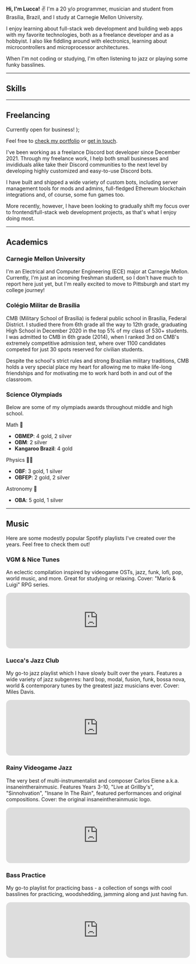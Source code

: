 
**Hi, I'm Lucca!** ✌️ I'm a 20 y/o programmer, musician and student from Brasília, Brazil, and I study at Carnegie Mellon University.

I enjoy learning about full-stack web development and building web apps with my favorite technologies, both as a freelance developer and as a hobbyist. I also like fiddling around with electronics, learning about microcontrollers and microprocessor architectures.

When I'm not coding or studying, I'm often listening to jazz or playing some funky basslines.

---

## Skills
<div class="grid grid-cols-1 -mt-8">
  <TechGroup
    fullWidth
    title="Programming languages"
    techs={["ts", "js", "python", "html", "css", "c"]}
  />
  <TechGroup
    fullWidth
    title="Frontend frameworks & libraries"
    techs={["nextjs", "react", "tailwind", "astro", "vite", "vue"]}
  />
  <TechGroup
    title="Backend stuff"
    techs={["node", "express", "ws", "discord", "trpc", "vercel", "netlify", "supabase", "aws"]}
  />
  <TechGroup
    title="Databases"
    techs={["postgres", "mysql", "sqlite", "prisma"]}
  />
</div>

---

## Freelancing

  <span class="font-bold bg-gradient-to-r from-sky-400 to-violet-500 text-transparent bg-clip-text">
    Currently open for business!
  </span>
);

<div class="mt-6 space-y-3.5 rounded-r-lg border-l-4 border-blue-500 bg-blue-900 bg-opacity-20 py-1.5 pl-6 pr-5">
  <p><CTA /> Feel free to <a href="/portfolio">check my portfolio</a> or <a href="/contact">get in touch</a>. </p>
</div>

I've been working as a freelance Discord bot developer since December 2021. Through my freelance work, I help both small businesses and invididuals alike take their Discord communities to the next level by developing highly customized and easy-to-use Discord bots.

I have built and shipped a wide variety of custom bots, including server management tools for mods and admins, full-fledged Ethereum blockchain integrations and, of course, some fun games too.

More recently, however, I have been looking to gradually shift my focus over to frontend/full-stack web development projects, as that's what I enjoy doing most.

---

## Academics

### Carnegie Mellon University

I'm an Electrical and Computer Engineering (ECE) major at Carnegie Mellon. Currently, I'm just an incoming freshman student, so I don't have much to report here just yet, but I'm really excited to move to Pittsburgh and start my college journey!

### Colégio Militar de Brasília

CMB (Military School of Brasília) is federal public school in Brasília, Federal District. I studied there from 6th grade all the way to 12th grade, graduating High School in December 2020 in the top 5% of my class of 530+ students. I was admitted to CMB in 6th grade (2014), when I ranked 3rd on CMB's extremely competitive admission test, where over 1100 candidates competed for just 30 spots reserved for civilian students.

Despite the school's strict rules and strong Brazilian military traditions, CMB holds a very special place my heart for allowing me to make life-long friendships and for motivating me to work hard both in and out of the classroom.

### Science Olympiads

Below are some of my olympiads awards throughout middle and high school.

<div class="flex flex-col gap-2 md:flex-row md:gap-0 justify-between">

<div>

<span class="font-bold">Math 📐</span>

- **OBMEP**: 4 gold, 2 silver
- **OBM**: 2 silver
- **Kangaroo Brazil**: 4 gold

</div>

<div>

<span class="font-bold">Physics 👨‍🔬</span>

- **OBF**: 3 gold, 1 silver
- **OBFEP**: 2 gold, 2 silver

</div>

<div>
<span class="font-bold">Astronomy 🔭</span>

- **OBA**: 5 gold, 1 silver

</div>

</div>

---

## Music

Here are some modestly popular Spotify playlists I've created over the years. Feel free to check them out!

### VGM & Nice Tunes

An eclectic compilation inspired by videogame OSTs, jazz, funk, lofi, pop, world music, and more. Great for studying or relaxing. Cover: "Mario & Luigi" RPG series.

<iframe
  style="border-radius:12px"
  src="https://open.spotify.com/embed/playlist/7MhAzE6HIL1TliHP599JUy?utm_source=generator"
  width="100%"
  height="152"
  frameBorder="0"
  allowfullscreen=""
  allow="autoplay; clipboard-write; encrypted-media; fullscreen; picture-in-picture"
  loading="lazy"
></iframe>

### Lucca's Jazz Club

My go-to jazz playlist which I have slowly built over the years. Features a wide variety of jazz subgenres: hard bop, modal, fusion, funk, bossa nova, world & contemporary tunes by the greatest jazz musicians ever. Cover: Miles Davis.

<iframe
  style="border-radius:12px"
  src="https://open.spotify.com/embed/playlist/0PRoFWELdXLR2qIkVzKgSp?utm_source=generator"
  width="100%"
  height="152"
  frameBorder="0"
  allowfullscreen=""
  allow="autoplay; clipboard-write; encrypted-media; fullscreen; picture-in-picture"
  loading="lazy"
></iframe>

### Rainy Videogame Jazz

The very best of multi-instrumentalist and composer Carlos Eiene a.k.a. insaneintherainmusic. Features Years 3-10, "Live at Grillby's", "Sinnohvation", "Insane In The Rain", featured performances and original compositions. Cover: the original insaneintherainmusic logo.

<iframe
  style="border-radius:12px"
  src="https://open.spotify.com/embed/playlist/48YqiDVQEkPyDCnfe6ZPaE?utm_source=generator"
  width="100%"
  height="152"
  frameBorder="0"
  allowfullscreen=""
  allow="autoplay; clipboard-write; encrypted-media; fullscreen; picture-in-picture"
  loading="lazy"
></iframe>

### Bass Practice

My go-to playlist for practicing bass - a collection of songs with cool basslines for practicing, woodshedding, jamming along and just having fun.

<iframe
  style="border-radius:12px"
  src="https://open.spotify.com/embed/playlist/6Q8AGHwFtIZfujqvfm84uq?utm_source=generator"
  width="100%"
  height="152"
  frameBorder="0"
  allowfullscreen=""
  allow="autoplay; clipboard-write; encrypted-media; fullscreen; picture-in-picture"
  loading="lazy"
></iframe>
